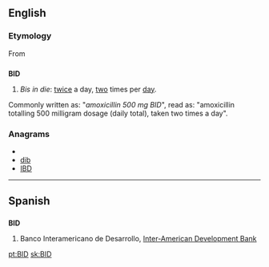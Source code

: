 {{wikipedia|dab=bid}}
{{also|bid}}
==English==

===Etymology===
From {{etyl|la}} {{term|bis|lang=la}} {{term|lang=la|in}} {{term|lang=la|die}}{{attention|la|please confirm and add diacritics}}

==={{initialism}}===
'''BID'''

# {{medicine}} ''Bis in die'': [[twice]] a day, [[two]] times per [[day]].
Commonly written as: "''amoxicillin 500 mg BID''",  read as: "amoxicillin totalling 500 milligram dosage (daily total), taken two times a day".

===Anagrams===
* {{alphagram|bdi}}
* [[dib#English|dib]]
* [[IBD#English|IBD]]


----

==Spanish==

==={{abbreviation|es}}===
'''BID'''

# Banco Interamericano de Desarrollo, [[Inter-American Development Bank]]

[[pt:BID]]
[[sk:BID]]
